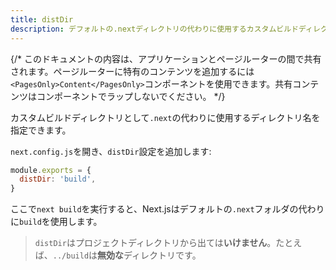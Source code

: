 ```yaml
---
title: distDir
description: デフォルトの.nextディレクトリの代わりに使用するカスタムビルドディレクトリを設定します。
---
```


{/* このドキュメントの内容は、アプリケーションとページルーターの間で共有されます。ページルーターに特有のコンテンツを追加するには`<PagesOnly>Content</PagesOnly>`コンポーネントを使用できます。共有コンテンツはコンポーネントでラップしないでください。 */}

カスタムビルドディレクトリとして`.next`の代わりに使用するディレクトリ名を指定できます。

`next.config.js`を開き、`distDir`設定を追加します:

```js title="next.config.js"
module.exports = {
  distDir: 'build',
}
```

ここで`next build`を実行すると、Next.jsはデフォルトの`.next`フォルダの代わりに`build`を使用します。

> `distDir`はプロジェクトディレクトリから出ては**いけません**。たとえば、`../build`は**無効な**ディレクトリです。